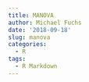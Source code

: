```yaml
---
title: MANOVA
author: Michael Fuchs
date: '2018-09-18'
slug: manova
categories:
  - R
tags:
  - R Markdown
---
```


